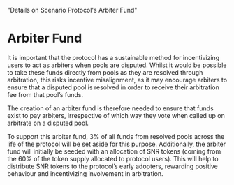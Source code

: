
  "Details on Scenario Protocol's Arbiter Fund"

# Arbiter Fund

It is important that the protocol has a sustainable method for incentivizing users to act as arbiters when pools are disputed. Whilst it would be possible to take these funds directly from pools as they are resolved through arbitration, this risks incentive misalignment, as it may encourage arbiters to ensure that a disputed pool is resolved in order to receive their arbitration fee from that pool’s funds.

The creation of an arbiter fund is therefore needed to ensure that funds exist to pay arbiters, irrespective of which way they vote when called up on arbitrate on a disputed pool.

To support this arbiter fund, 3% of all funds from resolved pools across the life of the protocol will be set aside for this purpose. Additionally, the arbiter fund will initially be seeded with an allocation of SNR tokens (coming from the 60% of the token supply allocated to protocol users). This will help to distribute SNR tokens to the protocol’s early adopters, rewarding positive behaviour and incentivizing involvement in arbitration.
